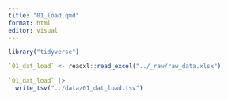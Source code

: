 ```yaml
---
title: "01_load.qmd"
format: html
editor: visual
---
```


```r
library("tidyverse")
```

```r
`01_dat_load` <- readxl::read_excel("../_raw/raw_data.xlsx")

`01_dat_load` |>
  write_tsv("../data/01_dat_load.tsv")
```
